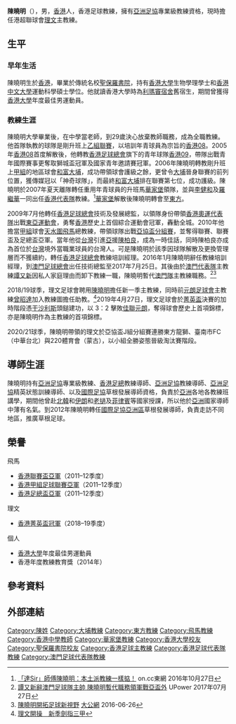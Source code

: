 {{Otheruses|other=名为陈晓明的其他人物|陈晓明}}
{{Infobox football biography
| name        = 陳曉明 <br> Chan Hiu Ming
| image       = Chan HM20170420.jpg
| fullname    = 陳曉明
| nickname    = 曉明Sir、曉明
| birth_date  = {{birth date and age|1975|3|19}}
| birth_place = {{HKG-1959}}
| currentclub = [[理文足球會|理文]]（主教練）
| manageryears1 = 2004–2005
| managerclubs1 = [[香港08|香港08]]
| manageryears2 = 2005–2006
| managerclubs2 = [[香港09|香港09]]
| manageryears3 = 2006–2007
| managerclubs3 = [[大埔足球會|和富大埔]]
| manageryears4 = 2007–2008
| managerclubs4 = [[華家堡足球會|華家堡]]
| manageryears5 = 2008
| managerclubs5 = [[香港足球代表隊|香港]]
| manageryears6 = 2008–2009
| managerclubs6 = [[東方足球隊|東方]]
| manageryears7 = 2010–2012
| managerclubs7 = [[香港飛馬足球會|天水圍飛馬]]
| manageryears8 = 2017–2018
| managerclubs8 = [[澳門足球代表隊|澳門]]
| manageryears9 = 2018–
| managerclubs9 = [[理文足球會|理文]]
}}

'''陳曉明'''（{{bd|1975年|3月19日}}），男，[[香港|香港]]人，香港足球教練，擁有[[亞洲足協|亞洲足協]]專業級教練資格，現時擔任港超聯球會[[理文足球會|理文]]主教練。

== 生平 ==
===早年生活===
陳曉明生於[[香港|香港]]，畢業於傳統名校[[聖保羅書院|聖保羅書院]]，持有[[香港大學|香港大學]]生物學理學士和[[香港中文大學|香港中文大學]]運動科學碩士學位。他就讀香港大學時為[[利瑪竇宿舍|利瑪竇宿舍]]舊宿生，期間曾獲得[[香港大學|香港大學]]年度最佳男運動員。

===教練生涯===
陳曉明大學畢業後，在中學當老師，到29歲決心放棄教師職務，成為全職教練。他首隊執教的球隊是剛升班上[[香港乙組足球聯賽|乙組聯賽]]，以培訓年青球員為宗旨的[[香港08|香港08]]。2005年[[香港08|香港08]]首度解散後，他轉教[[香港足球總會|香港足球總會]]旗下的青年球隊[[香港09|香港09]]，帶隊出戰青年國際賽事更奪取獅城盃冠軍及國家青年邀請賽冠軍。2006年陳曉明轉教剛升班上[[香港甲組足球聯賽|甲組]]的地區球會[[大埔足球會|和富大埔]]，成功帶領球會護級之餘，更曾令[[大埔足球會|大埔]]晉身聯賽的前列位置，獲傳媒冠以「神奇球隊」，而最終[[大埔足球會|和富大埔]]排在聯賽第七位，成功護級。陳曉明於2007年夏天離隊轉任重用年青球員的升班馬[[華家堡足球會|華家堡]]領隊，並與[[李健和|李健和]]及[[羅繼華|羅繼華]]一同出任[[香港足球代表隊|香港代表隊]]教練。<ref>[http://hk.on.cc/hk/bkn/cnt/sport/20161027/bkn-20161027000443266-1027_00882_001.html 「達Sir」師傅陳曉明：本土派教練一樣掂！] on.cc東網 2016年10月27日</ref>[[華家堡足球會|華家堡]]解散後陳曉明轉會至[[東方足球隊|東方]]。

2009年7月他轉任[[香港足球總會|香港足球總會]]技術及發展總監，以領隊身份帶領[[香港奧運足球代表隊|香港奧運代表隊]]出戰[[2009年東亞運動會足球比賽|東亞運動會]]，勇奪[[香港|香港]]歷史上首個綜合運動會冠軍，轟動全城。2010年他擔當[[香港甲組足球聯賽|甲組]]球會[[香港飛馬足球會|天水圍飛馬]]總教練，帶領球隊出戰[[2010年亞洲足協盃|亞協盃分組賽]]，並奪得聯賽、聯賽盃及足總盃亞軍。當年他從[[台灣|台灣]]引進[[亞洲|亞]]援[[陳柏良|陳柏良]]，成為一時佳話，同時陳柏良亦成為首位於[[台灣|台灣]]境外當職業球員的台灣人。可是陳曉明於該季因球隊解散及更換管理層而不獲續約，轉任[[香港足球總會|香港足球總會]]教練培訓經理。2016年1月陳曉明辭任教練培訓經理，到[[澳門足球總會|澳門足球總會]]出任技術總監至2017年7月25日。其後由於[[澳門足球代表隊|澳門代表隊]]主教練[[譚又新|譚又新]]因私人家庭理由而卸下教練一職，陳曉明暫代[[澳門足球代表隊|澳門隊]]主教練職務。<ref>[https://www.upower.com.hk/article/83654-%E8%AD%9A%E5%8F%88%E6%96%B0%E8%BE%AD%E6%BE%B3%E9%96%80%E8%B6%B3%E7%90%83%E9%9A%8A%E4%B8%BB%E5%B8%A5-%E9%99%B3%E6%9B%89%E6%98%8E%E6%9A%AB%E4%BB%A3%E8%81%B7%E5%8B%99%E9%A0%98%E8%BB%8D%E6%88%B0%E4%BA%9E 譚又新辭澳門足球隊主帥 陳曉明暫代職務領軍戰亞盃外] {{Wayback|url=https://www.upower.com.hk/article/83654-%E8%AD%9A%E5%8F%88%E6%96%B0%E8%BE%AD%E6%BE%B3%E9%96%80%E8%B6%B3%E7%90%83%E9%9A%8A%E4%B8%BB%E5%B8%A5-%E9%99%B3%E6%9B%89%E6%98%8E%E6%9A%AB%E4%BB%A3%E8%81%B7%E5%8B%99%E9%A0%98%E8%BB%8D%E6%88%B0%E4%BA%9E |date=20171229052328 }} UPower 2017年07月27日</ref><ref>[http://www.takungpao.com.hk/sports/text/2016/0626/4662.html 陳曉明開拓足球新視野] [[大公網|大公網]] 2016-06-26</ref>

2018/19球季，理文足球會聘用[[陳曉明|陳曉明]]擔任新一季主教練，同時前[[元朗足球會|元朗足球會]]主教練[[曾昭達|曾昭達]]加入教練圖擔任助教。<ref>[https://hk.sports.appledaily.com/sports/daily/article/20180718/20453113 理文開操　新季劍指三甲]</ref>2019年4月27日，理文足球會於[[2018–19年香港菁英盃|菁英盃]]決賽的加時階段憑[[法蘭·干沙利斯|干沙利斯]]頭鎚建功，以 3：2 擊敗[[元朗足球隊|佳聯元朗]]，奪得球會歷史上首項錦標，亦是陳曉明作為主教練的首項錦標。

2020/21球季，陳曉明帶領的理文於亞協盃J組分組賽連勝東方龍獅、臺南市FC（中華台北）與220體育會（蒙古），以小組全勝姿態晉級淘汰賽階段。

==導師生涯==
陳曉明持有[[亞洲足協|亞洲足協]]專業級教練、[[香港足總|香港足總]]教練導師、[[亞洲足協|亞洲足協]]教練導師、[[亞洲足協|亞洲足協]]精英狀態訓練導師、以及[[國際足協|國際足協]]草根發展導師資格，負責於[[亞洲|亞洲]]各地各教練班講學，期間他曾赴[[北韓|北韓]]和[[伊朗|伊朗]]和[[老撾|老撾]]及[[菲律賓|菲律賓]]等國家授課，所以他於[[亞洲|亞洲]]國家導師中薄有名氣。到2012年陳曉明轉任[[國際足協|國際足協]][[亞洲區|亞洲區]]草根發展導師，負責走訪不同地區，推廣草根足球。

==榮譽==
;飛馬
* [[2011–12年香港聯賽盃|香港聯賽盃亞軍]]（2011–12季度）
* [[2011–12年香港甲組足球聯賽|香港甲組足球聯賽亞軍]]（2011–12季度）
* [[2011–12年香港足總盃|香港足總盃亞軍]]（2011–12季度）
;理文
* [[2018–19年香港菁英盃|香港菁英盃冠軍]]（2018–19季度）
;個人
* [[香港大學|香港大學]]年度最佳男運動員
* 香港年度教練教育獎（2014年）

== 參考資料 ==
{{reflist}}

== 外部連結 ==
{{理文球員名單}}

{{Authority control}}
{{DEFAULTSORT:Chan Hiu Mingl}}
[[Category:陳姓|Category:陳姓]]
[[Category:大埔教練|Category:大埔教練]]
[[Category:東方教練|Category:東方教練]]
[[Category:飛馬教練|Category:飛馬教練]]
[[Category:香港中學教師|Category:香港中學教師]]
[[Category:華家堡教練|Category:華家堡教練]]
[[Category:香港大學校友|Category:香港大學校友]]
[[Category:聖保羅書院校友|Category:聖保羅書院校友]]
[[Category:香港足球主教練|Category:香港足球主教練]]
[[Category:香港足球代表隊教練|Category:香港足球代表隊教練]]
[[Category:澳門足球代表隊教練|Category:澳門足球代表隊教練]]